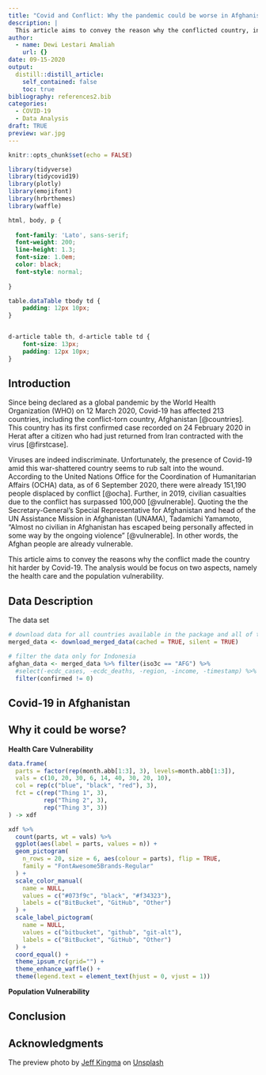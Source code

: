 ```yaml
---
title: "Covid and Conflict: Why the pandemic could be worse in Afghanistan?"
description: |
  This article aims to convey the reason why the conflicted country, in this case is Afghanistan, might be hit harder by Covid-19.
author:
  - name: Dewi Lestari Amaliah
    url: {}
date: 09-15-2020
output:
  distill::distill_article:
    self_contained: false
    toc: true
bibliography: references2.bib
categories:
  - COVID-19
  - Data Analysis
draft: TRUE
preview: war.jpg
---
```


```r
knitr::opts_chunk$set(echo = FALSE)

library(tidyverse)
library(tidycovid19)
library(plotly)
library(emojifont)
library(hrbrthemes)
library(waffle)
```


```css

html, body, p {
  
  font-family: 'Lato', sans-serif;
  font-weight: 200;
  line-height: 1.3; 
  font-size: 1.0em;
  color: black;
  font-style: normal;
  
}

table.dataTable tbody td {
    padding: 12px 10px;
}


d-article table th, d-article table td {
    font-size: 13px;
    padding: 12px 10px;
}

```



## Introduction

Since being declared as a global pandemic by the World Health Organization (WHO) on 12 March 2020, Covid-19 has affected 213 countries, including the conflict-torn country, Afghanistan [@countries]. This country has its first confirmed case recorded on 24 February 2020 in Herat after a citizen who had just returned from Iran contracted with the virus [@firstcase].

Viruses are indeed indiscriminate. Unfortunately, the presence of Covid-19 amid this war-shattered country seems to rub salt into the wound. According to the United Nations Office for the Coordination of Humanitarian Affairs (OCHA) data, as of 6 September 2020, there were already 151,190 people displaced by conflict [@ocha]. Further, in 2019, civilian casualties due to the conflict has surpassed 100,000 [@vulnerable]. Quoting the the Secretary-General’s Special Representative for Afghanistan and head of the UN Assistance Mission in Afghanistan (UNAMA), Tadamichi Yamamoto, "Almost no civilian in Afghanistan has escaped being personally affected in some way by the ongoing violence" [@vulnerable]. In other words, the Afghan people are already vulnerable. 

This article aims to convey the reasons why the conflict made the country hit harder by Covid-19. The analysis would be focus on two aspects, namely the health care and the population vulnerability.  


## Data Description

The data set

```r

# download data for all countries available in the package and all of the compiled data
merged_data <- download_merged_data(cached = TRUE, silent = TRUE)

# filter the data only for Indonesia 
afghan_data <- merged_data %>% filter(iso3c == "AFG") %>%
  #select(-ecdc_cases, -ecdc_deaths, -region, -income, -timestamp) %>%
  filter(confirmed != 0)
```

## Covid-19 in Afghanistan

## Why it could be worse?

**Health Care Vulnerability**

```r
data.frame(
  parts = factor(rep(month.abb[1:3], 3), levels=month.abb[1:3]),
  vals = c(10, 20, 30, 6, 14, 40, 30, 20, 10),
  col = rep(c("blue", "black", "red"), 3),
  fct = c(rep("Thing 1", 3),
          rep("Thing 2", 3),
          rep("Thing 3", 3))
) -> xdf
```


```r
xdf %>%
  count(parts, wt = vals) %>%
  ggplot(aes(label = parts, values = n)) +
  geom_pictogram(
    n_rows = 20, size = 6, aes(colour = parts), flip = TRUE,
    family = "FontAwesome5Brands-Regular"
  ) +
  scale_color_manual(
    name = NULL,
    values = c("#073f9c", "black", "#f34323"),
    labels = c("BitBucket", "GitHub", "Other")
  ) +
  scale_label_pictogram(
    name = NULL,
    values = c("bitbucket", "github", "git-alt"),
    labels = c("BitBucket", "GitHub", "Other")
  ) +
  coord_equal() +
  theme_ipsum_rc(grid="") +
  theme_enhance_waffle() +
  theme(legend.text = element_text(hjust = 0, vjust = 1))
```


**Population Vulnerability**

## Conclusion

## Acknowledgments {.appendix}

<span>The preview photo by <a href="https://unsplash.com/@kingmaphotos?utm_source=unsplash&amp;utm_medium=referral&amp;utm_content=creditCopyText">Jeff Kingma</a> on <a href="https://unsplash.com/?utm_source=unsplash&amp;utm_medium=referral&amp;utm_content=creditCopyText">Unsplash</a></span>







